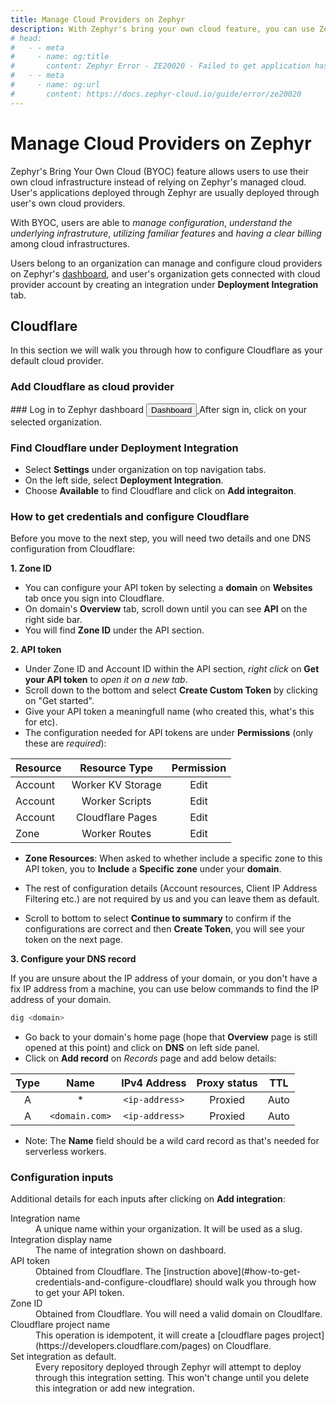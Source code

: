 ```yaml
---
title: Manage Cloud Providers on Zephyr
description: With Zephyr's bring your own cloud feature, you can use Zephyr with your existing cloud infrastructure to manage your applications
# head: 
#   - - meta
#     - name: og:title
#       content: Zephyr Error - ZE20020 - Failed to get application hash list.
#   - - meta
#     - name: og:url 
#       content: https://docs.zephyr-cloud.io/guide/error/ze20020
---
```



#  Manage Cloud Providers on Zephyr

Zephyr's Bring Your Own Cloud (BYOC) feature allows users to use their own cloud infrastructure instead of relying on Zephyr's managed cloud. User's applications deployed through Zephyr are usually deployed through user's own cloud providers. 

With BYOC, users are able to _manage configuration_, _understand the underlying infrastruture_, _utilizing familiar features_ and _having a clear billing_ among cloud infrastructures. 

Users belong to an organization can manage and configure cloud providers on Zephyr's [dashboard](https://app.zephyr-cloud.io), and user's organization gets connected with cloud provider account by creating an integration under **Deployment Integration** tab. 


## Cloudflare

In this section we will walk you through how to configure Cloudflare as your default cloud provider.

### Add Cloudflare as cloud provider
<Steps> 
### Log in to Zephyr dashboard 
<a href="https://app.zephyr-cloud.io">
<Button variant="outline" className=" hover:bg-zinc-100 hover:text-black">Dashboard</Button>
</a>
After sign in, click on your selected organization. 
<br/>

### Find Cloudflare under Deployment Integration

- Select **Settings** under organization on top navigation tabs. 
- On the left side, select **Deployment Integration**. 
- Choose **Available** to find Cloudflare and click on **Add integraiton**.


### How to get credentials and configure Cloudflare 
Before you move to the next step, you will need two details and one DNS configuration from Cloudflare: 


**1. Zone ID**
- You can configure your API token by selecting a **domain** on **Websites** tab once you sign into Cloudflare. 
- On domain's **Overview** tab, scroll down until you can see **API** on the right side bar. 
- You will find **Zone ID** under the API section. 

**2. API token**
- Under Zone ID and Account ID within the API section, _right click_ on **Get your API token** to _open it on a new tab_. 
- Scroll down to the bottom and select **Create Custom Token** by clicking on "Get started".
- Give your API token a meaningfull name (who created this, what's this for etc).
- The configuration needed for API tokens are under **Permissions** (only these are _required_): 

| Resource | Resource Type | Permission |
| :----- | :-----:|:-----:| 
| Account | Worker KV Storage | Edit | 
| Account | Worker Scripts | Edit | 
| Account | Cloudflare Pages | Edit | 
| Zone | Worker Routes | Edit | 

- **Zone Resources**: When asked to whether include a specific zone to this API token, you to **Include** a **Specific zone** under your **domain**.

- The rest of configuration details (Account resources, Client IP Address Filtering etc.) are not required by us and you can leave them as default.
- Scroll to bottom to select **Continue to summary** to confirm if the configurations are correct and then **Create Token**, you will see your token on the next page.


**3. Configure your DNS record**

<Badge text="tips" type="warning"/>

If you are unsure about the IP address of your domain, or you don't have a fix IP address from a machine, you can use below commands to find the IP address of your domain.
```sh title="Finding IP address"
dig <domain>
```

- Go back to your domain's home page (hope that **Overview** page is still opened at this point) and click on **DNS** on left side panel. 
- Click on **Add record** on _Records_ page and add below details: 

| Type | Name | IPv4 Address | Proxy status | TTL | 
| :---: | :---: | :---: | :---: | :---: |
| A | * | `<ip-address>` | Proxied | Auto |
| A | `<domain.com>` | `<ip-address>` | Proxied | Auto |

- Note: The **Name** field should be a wild card record as that's needed for serverless workers. 

### Configuration inputs 

Additional details for each inputs after clicking on **Add integration**:


<dt>Integration name</dt>
<dd>A unique name within your organization. It will be used as a slug. </dd>
<dt>Integration display name</dt>
<dd>The name of integration shown on dashboard.</dd>
<dt>API token</dt>
<dd>Obtained from Cloudflare. The [instruction above](#how-to-get-credentials-and-configure-cloudflare) should walk you through how to get your API token.</dd>
<dt>Zone ID</dt>
<dd>Obtained from Cloudflare. You will need a valid domain on Cloudlfare.</dd>
<dt>Cloudflare project name</dt>
<dd>This operation is idempotent, it will create a [cloudflare pages project](https://developers.cloudflare.com/pages) on Cloudflare.</dd>
<dt>Set integration as default.</dt>
<dd>Every repository deployed through Zephyr will attempt to deploy through this integration setting. This won't change until you delete this integration or add new integration.</dd>

</Steps>